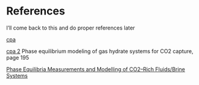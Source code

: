 # References {.unnumbered}

I'll come back to this and do proper references later

[cpa](https://web.archive.org/web/20070702082544id_/http://www.ivc-sep.kt.dtu.dk/nvs/Articles/IndEngChemRes6.pdf)

[cpa 2](https://backend.orbit.dtu.dk/ws/portalfiles/portal/105170143/Peter_J_rgensen_Herslund_978_87_93054_54_7.pdf) Phase equilibrium modeling of gas hydrate systems for CO2 capture, page 195

[Phase Equilibria Measurements and Modelling of CO2–Rich Fluids/Brine Systems](https://core.ac.uk/download/pdf/185245614.pdf)

::: {#refs}
:::
